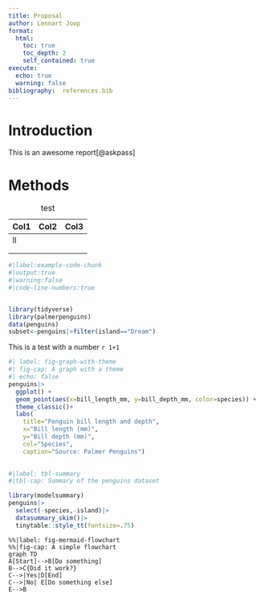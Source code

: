 ```yaml
---
title: Proposal
author: Lennart Joop
format: 
  html:
    toc: true
    toc_depth: 2
    self_contained: true
execute:
  echo: true
  warning: false
bibliography:  references.bib
---
```


# Introduction

This is an awesome report[@askpass]

# Methods

| Col1 | Col2 | Col3 |
|------|------|------|
| ll   |      |      |
|      |      |      |
|      |      |      |

: test

```r
#|label:example-code-chunk
#|output:true
#|warning:false
#|code-line-numbers:true


library(tidyverse)
library(palmerpenguins)
data(penguins)
subset<-penguins|>filter(island=="Dream")
```

This is a test with a number `r 1+1`

```r
#| label: fig-graph-with-theme
#| fig-cap: A graph with a theme
#| echo: false
penguins|>
  ggplot() +
  geom_point(aes(x=bill_length_mm, y=bill_depth_mm, color=species)) +
  theme_classic()+
  labs(
    title="Penguin bill length and depth",
    x="Bill length (mm)",
    y="Bill depth (mm)",
    col="Species",
    caption="Source: Palmer Penguins")
  
```

```r
#|label: tbl-summary
#|tbl-cap: Summary of the penguins dataset

library(modelsummary)
penguins|>
  select(-species,-island)|>
  datasummary_skim()|>
  tinytable::style_tt(fontsize=.75)
```

```mermaid
%%|label: fig-mermaid-flowchart
%%|fig-cap: A simple flowchart
graph TD
A[Start]-->B[Do something]
B-->C{Did it work?}
C-->|Yes|D[End]
C-->|No| E[Do something else]
E-->B
```

```r
```
